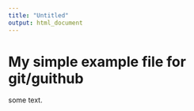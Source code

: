 ```yaml
---
title: "Untitled"
output: html_document
---
```


# My simple example file for git/guithub

some text.

